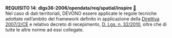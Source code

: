 ::: {#req-14 .callout-important appearance="simple" icon=false .requisito}
[**REQUISITO 14**]{.testo-rosso}: **dlgs36-2006/opendata/req/spatial/inspire** [🔗](#req-14){.link-req}<br>
Nel caso di dati territoriali, DEVONO essere applicate le regole tecniche adottate nell'ambito del framework definito in applicazione della [Direttiva 2007/2/CE](capitolo-2.qmd#D-LGS-32-2010) e relativo decreto di recepimento, [D. Lgs. n. 32/2010](capitolo-2.qmd#D-LGS-32-2010#D-LGS-32-2010), oltre che di tutte le altre norme ad essi collegate.

:::
